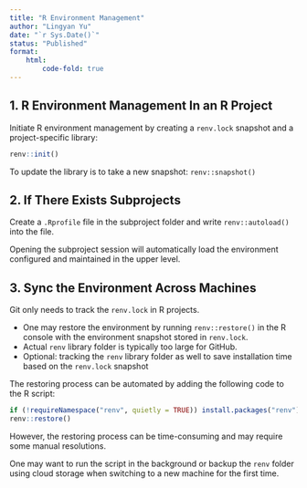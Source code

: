 ```yaml
---
title: "R Environment Management"
author: "Lingyan Yu"
date: "`r Sys.Date()`"
status: "Published"
format:
    html:
        code-fold: true
---
```


## 1. R Environment Management In an R Project

Initiate R environment management by creating a `renv.lock` snapshot and a
project-specific library:

```r
renv::init()
```

To update the library is to take a new snapshot: `renv::snapshot()`

## 2. If There Exists Subprojects

Create a `.Rprofile` file in the subproject folder and write `renv::autoload()`
into the file.

Opening the subproject session will automatically load the environment
configured and maintained in the upper level.

## 3. Sync the Environment Across Machines

Git only needs to track the `renv.lock` in R projects.

-   One may restore the environment by running `renv::restore()` in the R console
    with the environment snapshot stored in `renv.lock`.
-   Actual `renv` library folder is typically too large for GitHub.
-   Optional: tracking the `renv` library folder as well to save installation
    time based on the `renv.lock` snapshot

The restoring process can be automated by adding the following code to the R
script:

``` r
if (!requireNamespace("renv", quietly = TRUE)) install.packages("renv")
renv::restore()
```

However, the restoring process can be time-consuming and may require some manual
resolutions.

One may want to run the script in the background or backup the `renv` folder
using cloud storage when switching to a new machine for the first time.
